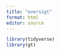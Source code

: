 ```yaml
---
title: "oversigt"
format: html
editor: source
---
```



```r
library(tidyverse)
library(gt)

```

